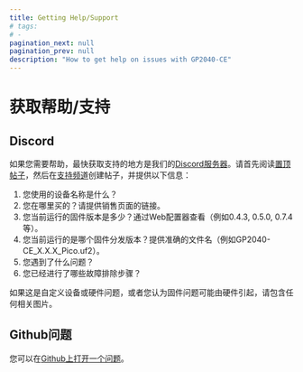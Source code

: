 ```yaml
---
title: Getting Help/Support
# tags:
# -
pagination_next: null
pagination_prev: null
description: "How to get help on issues with GP2040-CE"
---
```


# 获取帮助/支持

## Discord

如果您需要帮助，最快获取支持的地方是我们的[Discord服务器](https://discord.gg/k2pxhke7q8)。请首先阅读[置顶帖子](https://discord.com/channels/1049366310389289001/1132450634243772519)，然后在[支持频道](https://discord.com/channels/1049366310389289001/1132447732662018089)创建帖子，并提供以下信息：

1. 您使用的设备名称是什么？
2. 您在哪里买的？请提供销售页面的链接。
3. 您当前运行的固件版本是多少？通过Web配置器查看（例如0.4.3, 0.5.0, 0.7.4等）。
4. 您当前运行的是哪个固件分发版本？提供准确的文件名（例如GP2040-CE_X.X.X_Pico.uf2）。
5. 您遇到了什么问题？
6. 您已经进行了哪些故障排除步骤？

如果这是自定义设备或硬件问题，或者您认为固件问题可能由硬件引起，请包含任何相关图片。

## Github问题

您可以在[Github上打开一个问题](https://github.com/OpenStickCommunity/GP2040-CE/issues/new/choose)。
